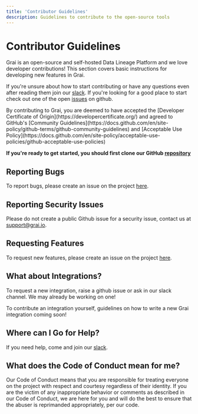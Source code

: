 ```yaml
---
title: 'Contributor Guidelines'
description: Guidelines to contribute to the open-source tools
---
```



# Contributor Guidelines

Grai is an open-source and self-hosted Data Lineage Platform and we love developer contributions!
This section covers basic instructions for developing new features in Grai.

If you're unsure about how to start contributing or have any questions even after reading them join our [slack](https://join.slack.com/t/graicommunity/shared_invite/zt-1il70kfeb-TaCm5fwHg_quWCpKNYyj6w).
If you're looking for a good place to start check out one of the open [issues](https://github.com/grai-io/grai-core/issues) on github.

<Callout type="warning" emoji="ℹ️">
    By contributing to Grai, you are deemed to have accepted the [Developer Certificate of Origin](https://developercertificate.org/) and
    agreed to GitHub's [Community Guidelines](https://docs.github.com/en/site-policy/github-terms/github-community-guidelines) and [Acceptable Use Policy](https://docs.github.com/en/site-policy/acceptable-use-policies/github-acceptable-use-policies)
</Callout>


**If you're ready to get started, you should first clone our GitHub [repository](https://github.com/grai-io/grai-core)**

## Reporting Bugs

To report bugs, please create an issue on the project [here](https://github.com/grai-io/grai-core/issues).

## Reporting Security Issues

Please do not create a public Github issue for a security issue, contact us at support@grai.io.

## Requesting Features

To request new features, please create an issue on the project [here](https://github.com/grai-io/grai-core/issues).

## What about Integrations?

To request a new integration, raise a github issue or ask in our slack channel. We may already be working on one!

To contribute an integration yourself, guidelines on how to write a new Grai integration coming soon!


## Where can I Go for Help?

If you need help, come and join our [slack](https://join.slack.com/t/graicommunity/shared_invite/zt-1il70kfeb-TaCm5fwHg_quWCpKNYyj6w).

## What does the Code of Conduct mean for me?

Our Code of Conduct means that you are responsible for treating everyone on the project with respect and courtesy regardless of their identity. If you are the victim of any inappropriate behavior or comments as described in our Code of Conduct, we are here for you and will do the best to ensure that the abuser is reprimanded appropriately, per our code.

